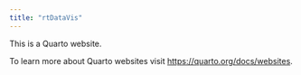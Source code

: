 ```yaml
---
title: "rtDataVis"
---
```


This is a Quarto website.

To learn more about Quarto websites visit <https://quarto.org/docs/websites>.
